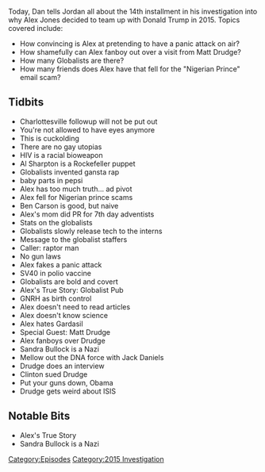 {{Episode
    | title             = October 4-6, 2015
    | caption           = [https://knowledgefight.libsyn.com/knowledge-fight-oct-4-6-2015 Listen to this episode on Libsyn]
    | episodeNumber     = 74
    | length            = 01:57:31
    | airDate           = August 17, 2017
    | coverageStartDate = October 4, 2015
    | coverageEndDate   = October 6, 2015
    | episodeType       = [[:Category:2015 Investigation|2015 Investigation]]
    | appearance        = [[Matt Drudge]]
    | oocDrop           = We have our finger on the zeitgeist
    | previousEpisode   = [[73: August 12, 2017]]
    | nextEpisode       = [[75: January 7, 2011]]
}}

{{Stub}}

Today, Dan tells Jordan all about the 14th installment in his investigation into why Alex Jones decided to team up with Donald Trump in 2015. Topics covered include:

*How convincing is Alex at pretending to have a panic attack on air?
*How shamefully can Alex fanboy out over a visit from Matt Drudge?
*How many Globalists are there?
*How many friends does Alex have that fell for the "Nigerian Prince" email scam?

==Tidbits==

*Charlottesville followup will not be put out
*You're not allowed to have eyes anymore
*This is cuckolding
*There are no gay utopias
*HIV is a racial bioweapon
*Al Sharpton is a Rockefeller puppet
*Globalists invented gansta rap
*baby parts in pepsi
*Alex has too much truth... ad pivot
*Alex fell for Nigerian prince scams
*Ben Carson is good, but naive
*Alex's mom did PR for 7th day adventists
*Stats on the globalists
*Globalists slowly release tech to the interns
*Message to the globalist staffers
*Caller: raptor man
*No gun laws
*Alex fakes a panic attack
*SV40 in polio vaccine
*Globalists are bold and covert
*Alex's True Story: Globalist Pub
*GNRH as birth control
*Alex doesn't need to read articles
*Alex doesn't know science
*Alex hates Gardasil
*Special Guest: Matt Drudge
*Alex fanboys over Drudge
*Sandra Bullock is a Nazi
*Mellow out the DNA force with Jack Daniels
*Drudge does an interview
*Clinton sued Drudge
*Put your guns down, Obama
*Drudge gets weird about ISIS

==Notable Bits==

*Alex's True Story
*Sandra Bullock is a Nazi

[[Category:Episodes]]
[[Category:2015 Investigation]]